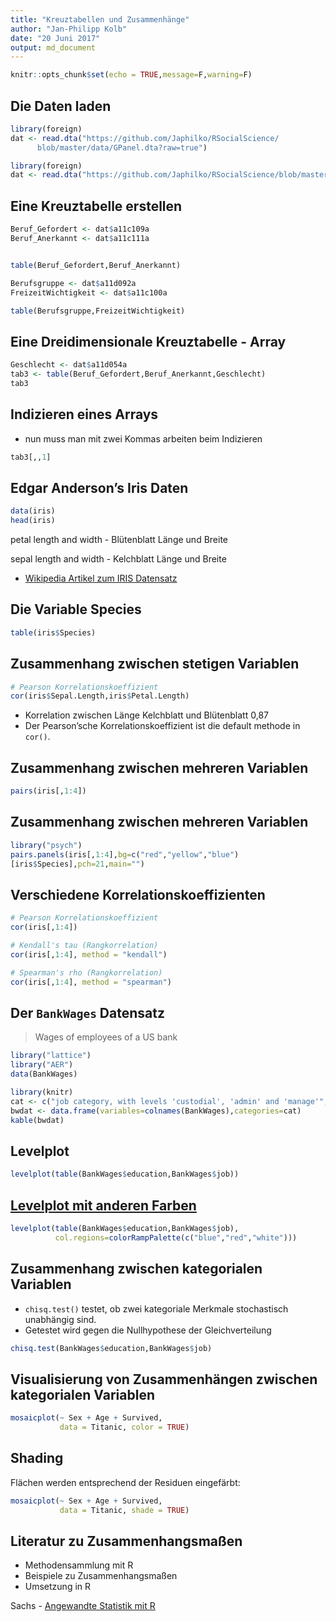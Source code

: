 ```yaml
---
title: "Kreuztabellen und Zusammenhänge"
author: "Jan-Philipp Kolb"
date: "20 Juni 2017"
output: md_document
---
```


```r
knitr::opts_chunk$set(echo = TRUE,message=F,warning=F)
```



## Die Daten laden

```r
library(foreign)
dat <- read.dta("https://github.com/Japhilko/RSocialScience/
      blob/master/data/GPanel.dta?raw=true")
```

```r
library(foreign)
dat <- read.dta("https://github.com/Japhilko/RSocialScience/blob/master/data/GPanel.dta?raw=true")
```

## Eine Kreuztabelle erstellen

```r
Beruf_Gefordert <- dat$a11c109a
Beruf_Anerkannt <- dat$a11c111a


table(Beruf_Gefordert,Beruf_Anerkannt)
```

```r
Berufsgruppe <- dat$a11d092a
FreizeitWichtigkeit <- dat$a11c100a

table(Berufsgruppe,FreizeitWichtigkeit)
```

## Eine Dreidimensionale Kreuztabelle - Array

```r
Geschlecht <- dat$a11d054a
tab3 <- table(Beruf_Gefordert,Beruf_Anerkannt,Geschlecht)
tab3
```

## Indizieren eines Arrays

- nun muss man mit zwei Kommas arbeiten beim Indizieren

```r
tab3[,,1]
```


## Edgar Anderson's Iris Daten

```r
data(iris)
head(iris)
```

petal length and width - Blütenblatt Länge und Breite

sepal length and width - Kelchblatt Länge und Breite 

- [Wikipedia Artikel zum IRIS Datensatz](https://en.wikipedia.org/wiki/Iris_flower_data_set)

## Die Variable Species

```r
table(iris$Species)
```



## Zusammenhang zwischen stetigen Variablen

```r
# Pearson Korrelationskoeffizient
cor(iris$Sepal.Length,iris$Petal.Length)
```

- Korrelation zwischen Länge Kelchblatt und Blütenblatt 0,87
- Der Pearson'sche Korrelationskoeffizient ist die default methode in `cor()`.

## Zusammenhang zwischen mehreren Variablen

```r
pairs(iris[,1:4])
```

## Zusammenhang zwischen mehreren Variablen

```r
library("psych")
pairs.panels(iris[,1:4],bg=c("red","yellow","blue")
[iris$Species],pch=21,main="")
```

## Verschiedene Korrelationskoeffizienten


```r
# Pearson Korrelationskoeffizient
cor(iris[,1:4]) 
```

```r
# Kendall's tau (Rangkorrelation)
cor(iris[,1:4], method = "kendall") 
```

```r
# Spearman's rho (Rangkorrelation)
cor(iris[,1:4], method = "spearman") 
```

## Der `BankWages` Datensatz

> Wages of employees of a US bank

```r
library("lattice")
library("AER")
data(BankWages)
```

```r
library(knitr)
cat <- c("job category, with levels 'custodial', 'admin' and 'manage'","Education in years","Factor indicating gender","Factor. Is the employee member of a minority?")
bwdat <- data.frame(variables=colnames(BankWages),categories=cat)
kable(bwdat)
```



## Levelplot

```r
levelplot(table(BankWages$education,BankWages$job))
```

## [Levelplot mit anderen Farben](http://r.789695.n4.nabble.com/adjusting-levelplot-color-scale-to-data-td3997342.html)

```r
levelplot(table(BankWages$education,BankWages$job),
          col.regions=colorRampPalette(c("blue","red","white")))
```



## Zusammenhang zwischen kategorialen Variablen

- `chisq.test()` testet, ob zwei kategoriale Merkmale stochastisch unabhängig sind.
- Getestet wird gegen die Nullhypothese der Gleichverteilung

```r
chisq.test(BankWages$education,BankWages$job)
```


## Visualisierung von Zusammenhängen zwischen kategorialen Variablen

```r
mosaicplot(~ Sex + Age + Survived, 
           data = Titanic, color = TRUE)
```

## Shading

Flächen werden entsprechend der Residuen eingefärbt:

```r
mosaicplot(~ Sex + Age + Survived, 
           data = Titanic, shade = TRUE)
```

## Literatur zu Zusammenhangsmaßen

-  Methodensammlung mit R
-  Beispiele zu Zusammenhangsmaßen
-  Umsetzung in R

Sachs - [Angewandte Statistik mit R](https://books.google.de/books/about/Angewandte_Statistik.html?id=S-zXmAEACAAJ&redir_esc=y)
